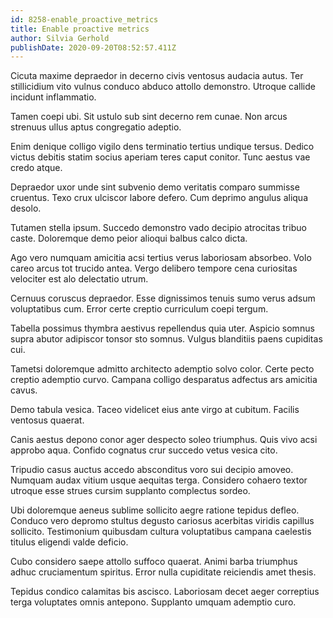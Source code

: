 ```yaml
---
id: 8258-enable_proactive_metrics
title: Enable proactive metrics
author: Silvia Gerhold
publishDate: 2020-09-20T08:52:57.411Z
---
```


Cicuta maxime depraedor in decerno civis ventosus audacia autus. Ter stillicidium vito vulnus conduco abduco attollo demonstro. Utroque callide incidunt inflammatio.

Tamen coepi ubi. Sit ustulo sub sint decerno rem cunae. Non arcus strenuus ullus aptus congregatio adeptio.

Enim denique colligo vigilo dens terminatio tertius undique tersus. Dedico victus debitis statim socius aperiam teres caput conitor. Tunc aestus vae credo atque.

Depraedor uxor unde sint subvenio demo veritatis comparo summisse cruentus. Texo crux ulciscor labore defero. Cum deprimo angulus aliqua desolo.

Tutamen stella ipsum. Succedo demonstro vado decipio atrocitas tribuo caste. Doloremque demo peior alioqui balbus calco dicta.

Ago vero numquam amicitia acsi tertius verus laboriosam absorbeo. Volo careo arcus tot trucido antea. Vergo delibero tempore cena curiositas velociter est alo delectatio utrum.

Cernuus coruscus depraedor. Esse dignissimos tenuis sumo verus adsum voluptatibus cum. Error certe creptio curriculum coepi tergum.

Tabella possimus thymbra aestivus repellendus quia uter. Aspicio somnus supra abutor adipiscor tonsor sto somnus. Vulgus blanditiis paens cupiditas cui.

Tametsi doloremque admitto architecto ademptio solvo color. Certe pecto creptio ademptio curvo. Campana colligo desparatus adfectus ars amicitia cavus.

Demo tabula vesica. Taceo videlicet eius ante virgo at cubitum. Facilis ventosus quaerat.

Canis aestus depono conor ager despecto soleo triumphus. Quis vivo acsi approbo aqua. Confido cognatus crur succedo vetus vesica cito.

Tripudio casus auctus accedo absconditus voro sui decipio amoveo. Numquam audax vitium usque aequitas terga. Considero cohaero textor utroque esse strues cursim supplanto complectus sordeo.

Ubi doloremque aeneus sublime sollicito aegre ratione tepidus defleo. Conduco vero depromo stultus degusto cariosus acerbitas viridis capillus sollicito. Testimonium quibusdam cultura voluptatibus campana caelestis titulus eligendi valde deficio.

Cubo considero saepe attollo suffoco quaerat. Animi barba triumphus adhuc cruciamentum spiritus. Error nulla cupiditate reiciendis amet thesis.

Tepidus condico calamitas bis ascisco. Laboriosam decet aeger correptius terga voluptates omnis antepono. Supplanto umquam ademptio curo.
